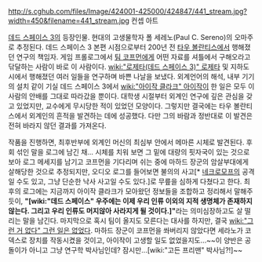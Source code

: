 http://s.cghub.com/files/Image/424001-425000/424847/441_stream.jpg?width=450&filename=441_stream.jpg
컨셉 아트

[[데드 스페이스 3]]의 등장인물. 현대의 고생물학자 폴 세레노(Paul C. Sereno)의 오마주로 추정된다.
데드 스페이스 3 본편 시점으로부터 200년 전 [[타우 볼란티스]]에서 행해졌던 연구의 책임자. 게임 프롤로그에서 [[팀 코프먼]]에게 어떤 자료를 셔틀에서 구해오라고 닦달하는 사람이 바로 이 사람이다. [[wiki:"로제타(데드 스페이스 3)" 로제타]] 및 지하도시에서 행해졌던 여러 일들을 연구하며 바쁜 나날을 보냈다. 외계언어의 해석, 내부 기기의 설치 같이 기실 데드 스페이스 3에서 [[wiki:"아이작 클라크" 아이작]]이 한 일은 모두 이 사람의 안배를 그대로 따라갔을 뿐이다. 대학생 시절부터 외계인 연구에 깊은 관심을 갖고 있었지만, 교수에게 무시당한 적이 있었던 모양이다. 그렇지만 결국에는 타우 볼란티스에서 외계인의 흔적을 발견하는 데에 성공했다. 다만 그의 바람과 정반대로 이 발견은 전혀 바라지 않던 결과를 가져온다.

작품을 진행하면, 최후반부에 외계인 머신의 최심부 안에서 메마른 시체로 발견된다. 후회 섞인 말을 로그에 남긴 채…
시체를 치워 보면 그 밑에 대량의 핏자국이 있는 것으로 보아 로그 메세지를 남기고 코프먼을 기다리며 쉬는 중에 마하드 장군의 암살부대에게 살해당한 것으로 추정되지만, 오디오 로그를 들어보면 불의의 사고[* [[네크로모프]]의 공격일 수도 있고, 그냥 단순한 낙사 사고일 수도 있다.]로 무릎을 심하게 다쳤다고 한다.
최후의 로그에는 지금까지 아이작 클라크가 모아왔던 정보들을 조합하고 정리해서 말해주듯이, '''"[wiki:"데드 스페이스" 우주에는 이제 우리 인류 이외의 지적 생명체가 존재하지 않는다. 그리고 우리 인류도 머지않아 사라지게 될 것이다.]"'''라는 의미심장하고도 살 떨리는 말을 남긴다. 마지막으로 혹시 팀이 올지도 모른다는 대사를 하지만, 결국 [[wiki:"그런 거 없다" 그런 일은 없었다]]. 마하드 장군이 코프먼을 쏴버리지 않았다면 세라노가 코덱스로 장치를 작동시켰을 것이고, 아이작이 고생할 일도 없었을지도…~~이 양반은 공돌이가 아니고 그냥 연구학 박사님인데? 잠시만...[wiki:"고든 프리맨" 박사님?!]~~
